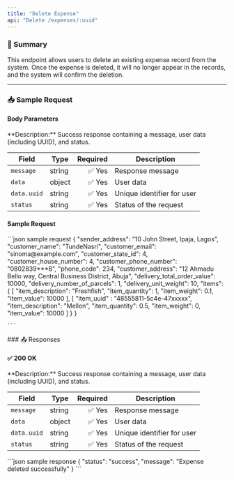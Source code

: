```yaml
---
title: "Delete Expense"
api: "Delete /expenses/:uuid"
---
```


### 📝 Summary

This endpoint allows users to delete an existing expense record from the system. Once the expense is deleted, it will no longer appear in the records, and the system will confirm the deletion.


---

### 📥 Sample Request
#### Body Parameters
<Expandable>
**Description:** Success response containing a message, user data (including UUID), and status.

| **Field**   | **Type** | **Required** | **Description**          |
|-------------|----------|-------------:|---------------------------|
| `message`   | string   | ✅ Yes       | Response message          |
| `data`      | object   | ✅ Yes       | User data                 |
| `data.uuid` | string   | ✅ Yes       | Unique identifier for user |
| `status`    | string   | ✅ Yes       | Status of the request     |
</Expandable>

#### Sample Request
<Expandable>
    ```json sample request
    {
        "sender_address": "10 John Street, Ipaja, Lagos",
        "customer_name": "TundeNasri",
        "customer_email": "sinoma@example.com",
        "customer_state_id": 4,
        "customer_house_number": 4,
        "customer_phone_number": "0802839***8",
        "phone_code": 234,
        "customer_address": "12 Ahmadu Bello way, Central Business District, Abuja",
        "delivery_total_order_value": 10000,
        "delivery_number_of_parcels": 1,
        "delivery_unit_weight": 10,
        "items": {
            [
                "item_description": "Freshfish",
                "item_quantity": 1,
                "item_weight": 0.1,
                "item_value": 10000
            ],
            [
                "item_uuid" : "48555811-5c4e-47xxxxx",
                "item_description": "Mellon",
                "item_quantity": 0.5,
                "item_weight": 0,
                "item_value": 10000
            ]
        }
    }
    
    ```
</Expandable>
### 📤 Responses

#### ✅ 200 OK

<Expandable>
**Description:** Success response containing a message, user data (including UUID), and status.

| **Field**   | **Type** | **Required** | **Description**          |
|-------------|----------|-------------:|---------------------------|
| `message`   | string   | ✅ Yes       | Response message          |
| `data`      | object   | ✅ Yes       | User data                 |
| `data.uuid` | string   | ✅ Yes       | Unique identifier for user |
| `status`    | string   | ✅ Yes       | Status of the request     |
</Expandable>

<ResponseExample>
    ```json sample response
    {
    "status": "success",
    "message": "Expense deleted successfully"
}
    ```
</ResponseExample>

